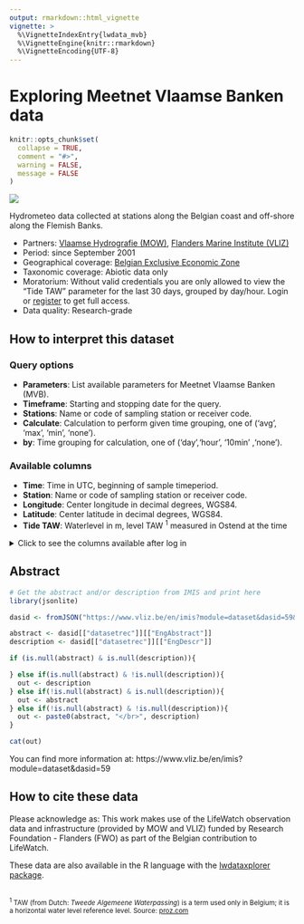```yaml
---
output: rmarkdown::html_vignette
vignette: >
  %\VignetteIndexEntry{lwdata_mvb}
  %\VignetteEngine{knitr::rmarkdown}
  %\VignetteEncoding{UTF-8}
---
```


<h1>Exploring Meetnet Vlaamse Banken data</h1>

```r
knitr::opts_chunk$set(
  collapse = TRUE,
  comment = "#>",
  warning = FALSE,
  message = FALSE
)
```

<!-- Insert image -->
<img src="lwde_mvb.png" class="rightimg"  />

<!-- Describe datatype in one or two sentences. -->
Hydrometeo data collected at stations along the Belgian coast and off-shore along the Flemish Banks.

- Partners: [Vlaamse Hydrografie (MOW)](http://www.vliz.be/en/imis?module=institute&insid=7831), [Flanders Marine Institute (VLIZ)](https://www.vliz.be/en/imis?module=institute&insid=36)
- Period: since September 2001
- Geographical coverage: [Belgian Exclusive Economic Zone](https://www.marineregions.org/gazetteer.php?p=details&id=3293)
- Taxonomic coverage: Abiotic data only
- Moratorium: Without valid credentials you are only allowed to view the "Tide TAW" parameter for the last 30 days, grouped by day/hour. Login or [register](https://rshiny.lifewatch.be/account?p=register) to get full access.
- Data quality: Research-grade
 
## How to interpret this dataset
 
### Query options
* **Parameters**: List available parameters for Meetnet Vlaamse Banken (MVB).
* **Timeframe**: Starting and stopping date for the query.
* **Stations**: Name or code of sampling station or receiver code.
* **Calculate**: Calculation to perform given time grouping, one of ('avg', 'max', 'min', 'none').
* **by**: Time grouping for calculation, one of ('day','hour', '10min' ,'none').
 
### Available columns
* **Time**: Time in UTC, beginning of sample timeperiod.
* **Station**: Name or code of sampling station or receiver code.
* **Longitude**: Center longitude in decimal degrees, WGS84.
* **Latitude**: Center latitude in decimal degrees, WGS84.
* **Tide TAW**: Waterlevel in m, level TAW <sup>1</sup> measured in Ostend at the time

<details>
  <summary>Click to see the columns available after log in</summary>
  <ul>
    <li><strong>1% wave height</strong></li>
    <li><strong>10 % wave height</strong></li>
    <li><strong>10% highest waves</strong></li>
    <li><strong>Air pressure</strong></li>
    <li><strong>Air temperature</strong></li>
    <li><strong>Average current direction</strong></li>
    <li><strong>Average current velocity</strong></li>
    <li><strong>Average wave period</strong></li>
    <li><strong>Average wind direction</strong></li>
    <li><strong>Average wind speed (at sensor height)</strong></li>
    <li><strong>Average wind speed at 10 m</strong></li>
    <li><strong>Average Windspeed</strong></li>
    <li><strong>Ground temperature</strong></li>
    <li><strong>Height waves with period > 10 s</strong></li>
    <li><strong>High frequent wave direction</strong></li>
    <li><strong>Low frequent wave direction</strong></li>
    <li><strong>Max 1 sec gust of wind at 10 m</strong></li>
    <li><strong>Max 3 sec gust of wind (at sensor height).</strong></li>
    <li><strong>Max 3 sec wind speed at 10 m</strong></li>
    <li><strong>Max 3 sec Windgust</strong></li>
    <li><strong>Max. windspeed at 10m</strong></li>
    <li><strong>Precipitation</strong></li>
    <li><strong>Relative humidity</strong></li>
    <li><strong>Sea water temperature</strong></li>
    <li><strong>Significant wave height</strong></li>
    <li><strong>Significant wave height - bouys</strong></li>
    <li><strong>Solar radiation</strong></li>
    <li><strong>Wave height</strong></li>
    <li><strong>Wet bulb Temperature</strong></li>
  </ul>
</details>

## Abstract

```r
# Get the abstract and/or description from IMIS and print here
library(jsonlite)

dasid <- fromJSON("https://www.vliz.be/en/imis?module=dataset&dasid=59&show=json")

abstract <- dasid[["datasetrec"]][["EngAbstract"]]
description <- dasid[["datasetrec"]][["EngDescr"]]

if (is.null(abstract) & is.null(description)){

} else if(is.null(abstract) & !is.null(description)){
  out <- description
} else if(!is.null(abstract) & is.null(description)){
  out <- abstract
} else if(!is.null(abstract) & !is.null(description)){
  out <- paste0(abstract, "</br>", description)
}

cat(out)
```

You can find more information at: https://www.vliz.be/en/imis?module=dataset&dasid=59

## How to cite these data 
<!-- 
```r
library(jsonlite)

# Set base url 5251 4688
url <- "https://www.vliz.be/en/imis?module=dataset&dasid=59"
dasid <- fromJSON(paste0(url, "&show=json"))

# Build citation. Get active DOI.
citation <- dasid[["datasetrec"]][["Citation"]]
citation <- paste0("> ", citation, " ", url, 
                   ". Accessed through the LifeWatch Data Explorer / lwdataexplorer R package."
                   )

# Get license
license <- dasid[["datasetrec"]][["AccessConstraint"]]
```

```r
cat(citation)
```

```r
cat(paste0("<b>Availability: </b>", license))
```
-->
Please acknowledge as: This work makes use of the LifeWatch observation data and infrastructure (provided by MOW and VLIZ) funded by Research Foundation - Flanders (FWO) as part of the Belgian contribution to LifeWatch.

These data are also available in the R language with the [lwdataxplorer package](https://lifewatch.github.io/lwdataexplorer/).

</br>
<small><sup>1</sup> TAW (from Dutch: _Tweede Algemeene Waterpassing_) is a term used only in Belgium; it is a horizontal water level reference level. Source: [proz.com](https://www.proz.com/kudoz/dutch-to-english/ships-sailing-maritime/2504584-tweede-algemeene-waterpassing.html)</small>
